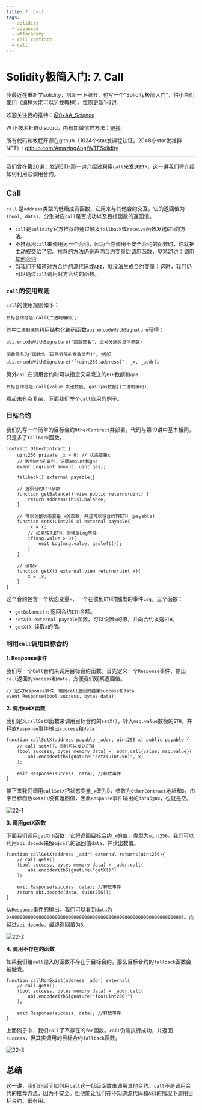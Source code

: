 ```yaml
---
title: 7. Call
tags:
  - solidity
  - advanced
  - wtfacademy
  - call contract
  - call
---
```


# Solidity极简入门: 7. Call
<QuizProgress lessonId={SOLIDITY_ADVANCED_LESSON_ID_7} />

我最近在重新学solidity，巩固一下细节，也写一个“Solidity极简入门”，供小白们使用（编程大佬可以另找教程），每周更新1-3讲。

欢迎关注我的推特：[@0xAA_Science](https://twitter.com/0xAA_Science)

WTF技术社群discord，内有加微信群方法：[链接](https://discord.gg/5akcruXrsk)

所有代码和教程开源在github（1024个star发课程认证，2048个star发社群NFT）: [github.com/AmazingAng/WTFSolidity](https://github.com/AmazingAng/WTFSolidity)

-----

我们曾在[第20讲：发送ETH](https://github.com/AmazingAng/WTFSolidity/tree/main/20_SendETH)那一讲介绍过利用`call`来发送`ETH`，这一讲我们将介绍如何利用它调用合约。

## Call
`call` 是`address`类型的低级成员函数，它用来与其他合约交互。它的返回值为`(bool, data)`，分别对应`call`是否成功以及目标函数的返回值。

- `call`是`solidity`官方推荐的通过触发`fallback`或`receive`函数发送`ETH`的方法。
- 不推荐用`call`来调用另一个合约，因为当你调用不安全合约的函数时，你就把主动权交给了它。推荐的方法仍是声明合约变量后调用函数，见[第21讲：调用其他合约](https://github.com/AmazingAng/WTFSolidity/tree/main/21_CallContract)
- 当我们不知道对方合约的源代码或`ABI`，就没法生成合约变量；这时，我们仍可以通过`call`调用对方合约的函数。

### `call`的使用规则
`call`的使用规则如下：
```
目标合约地址.call(二进制编码);
```
其中`二进制编码`利用结构化编码函数`abi.encodeWithSignature`获得：
```
abi.encodeWithSignature("函数签名", 逗号分隔的具体参数)
```
`函数签名`为`"函数名（逗号分隔的参数类型)"`。例如`abi.encodeWithSignature("f(uint256,address)", _x, _addr)`。

另外`call`在调用合约时可以指定交易发送的`ETH`数额和`gas`：

```
目标合约地址.call{value:发送数额, gas:gas数额}(二进制编码);
```

看起来有点复杂，下面我们举个`call`应用的例子。

### 目标合约
我们先写一个简单的目标合约`OtherContract`并部署，代码与第19讲中基本相同，只是多了`fallback`函数。

```solidity
contract OtherContract {
    uint256 private _x = 0; // 状态变量x
    // 收到eth的事件，记录amount和gas
    event Log(uint amount, uint gas);
    
    fallback() external payable{}

    // 返回合约ETH余额
    function getBalance() view public returns(uint) {
        return address(this).balance;
    }

    // 可以调整状态变量_x的函数，并且可以往合约转ETH (payable)
    function setX(uint256 x) external payable{
        _x = x;
        // 如果转入ETH，则释放Log事件
        if(msg.value > 0){
            emit Log(msg.value, gasleft());
        }
    }

    // 读取x
    function getX() external view returns(uint x){
        x = _x;
    }
}
```

这个合约包含一个状态变量`x`，一个在收到`ETH`时触发的事件`Log`，三个函数：
- `getBalance()`: 返回合约`ETH`余额。
- `setX()`: `external payable`函数，可以设置`x`的值，并向合约发送`ETH`。
- `getX()`: 读取`x`的值。

### 利用`call`调用目标合约
**1. Response事件**

我们写一个`Call`合约来调用目标合约函数。首先定义一个`Response`事件，输出`call`返回的`success`和`data`，方便我们观察返回值。

```solidity
// 定义Response事件，输出call返回的结果success和data
event Response(bool success, bytes data);
```

**2. 调用setX函数**

我们定义`callSetX`函数来调用目标合约的`setX()`，转入`msg.value`数额的`ETH`，并释放`Response`事件输出`success`和`data`：

```solidity
function callSetX(address payable _addr, uint256 x) public payable {
	// call setX()，同时可以发送ETH
	(bool success, bytes memory data) = _addr.call{value: msg.value}(
		abi.encodeWithSignature("setX(uint256)", x)
	);

	emit Response(success, data); //释放事件
}
```

接下来我们调用`callSetX`把状态变量`_x`改为5，参数为`OtherContract`地址和`5`，由于目标函数`setX()`没有返回值，因此`Response`事件输出的`data`为`0x`，也就是空。

![22-1](./img/22-1.png)

**3. 调用getX函数**

下面我们调用`getX()`函数，它将返回目标合约`_x`的值，类型为`uint256`。我们可以利用`abi.decode`来解码`call`的返回值`data`，并读出数值。

```solidity
function callGetX(address _addr) external returns(uint256){
	// call getX()
	(bool success, bytes memory data) = _addr.call(
		abi.encodeWithSignature("getX()")
	);

	emit Response(success, data); //释放事件
	return abi.decode(data, (uint256));
}
```
从`Response`事件的输出，我们可以看到`data`为`0x0000000000000000000000000000000000000000000000000000000000000005`。而经过`abi.decode`，最终返回值为`5`。

![22-2](./img/22-2.png)

**4. 调用不存在的函数**

如果我们给`call`输入的函数不存在于目标合约，那么目标合约的`fallback`函数会被触发。


```solidity
function callNonExist(address _addr) external{
	// call getX()
	(bool success, bytes memory data) = _addr.call(
		abi.encodeWithSignature("foo(uint256)")
	);

	emit Response(success, data); //释放事件
}
```

上面例子中，我们`call`了不存在的`foo`函数。`call`仍能执行成功，并返回`success`，但其实调用的目标合约`fallback`函数。

![22-3](./img/22-3.png)

## 总结

这一讲，我们介绍了如何用`call`这一低级函数来调用其他合约。`call`不是调用合约的推荐方法，因为不安全。但他能让我们在不知道源代码和`ABI`的情况下调用目标合约，很有用。

<QuizForm lessonId={SOLIDITY_ADVANCED_LESSON_ID_7} />